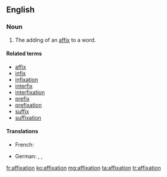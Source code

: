==English==

===Noun===
{{en-noun}}

# The adding of an [[affix]] to a word.

====Related terms====
* [[affix]]
* [[infix]]
* [[infixation]]
* [[interfix]]
* [[interfixation]]
* [[prefix]]
* [[prefixation]]
* [[suffix]]
* [[suffixation]]

====Translations====
{{trans-top|addition of a affix}}
* French: {{t+|fr|affixation|f}}
{{trans-mid}}
* German: {{t-|de|Affigieren|n}}, {{t+|de|Affigierung|f}}, {{t-|de|Affixation|f}}
{{trans-bottom}}

[[fr:affixation]]
[[ko:affixation]]
[[mg:affixation]]
[[ta:affixation]]
[[tr:affixation]]